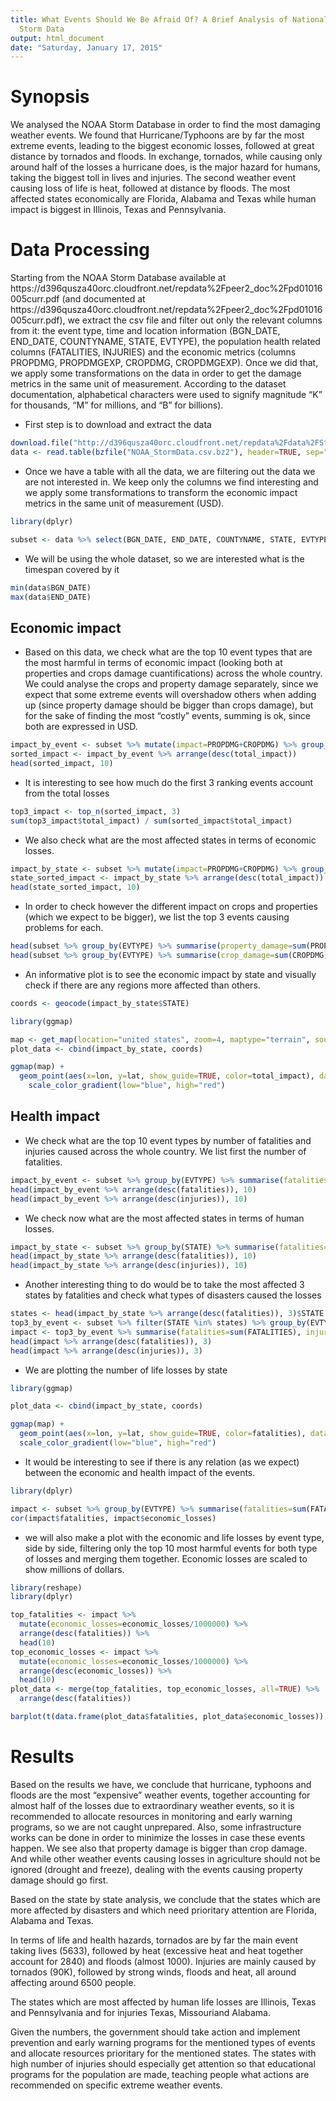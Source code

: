 ---
title: What Events Should We Be Afraid Of? A Brief Analysis of National Weather Service
  Storm Data
output: html_document
date: "Saturday, January 17, 2015"
---

# Synopsis
We analysed the NOAA Storm Database in order to find the most damaging weather events. We found that Hurricane/Typhoons are by far the most extreme events, leading to the biggest economic losses, followed at great distance by tornados and floods. In exchange, tornados, while causing only around half of the losses a hurricane does, is the major hazard for humans, taking the biggest toll in lives and injuries. The second weather event causing loss of life is heat, followed at distance by floods. The most affected states economically are Florida, Alabama and Texas while human impact is biggest in Illinois, Texas and Pennsylvania.

# Data Processing

Starting from the NOAA Storm Database available at https://d396qusza40orc.cloudfront.net/repdata%2Fpeer2_doc%2Fpd01016005curr.pdf (and documented at https://d396qusza40orc.cloudfront.net/repdata%2Fpeer2_doc%2Fpd01016005curr.pdf), we extract the csv file and filter out only the relevant columns from it: the event type, time and location information (BGN_DATE, END_DATE, COUNTYNAME, STATE, EVTYPE), the population health related columns (FATALITIES, INJURIES) and the economic metrics (columns PROPDMG, PROPDMGEXP, CROPDMG, CROPDMGEXP).
Once we did that, we apply some transformations on the data in order to get the damage metrics in the same unit of measurement. According to the dataset documentation, alphabetical characters were used to signify magnitude "K" for thousands, "M" for millions, and "B" for billions).

- First step is to download and extract the data

```{r,echo=TRUE,warning=FALSE,message=FALSE,cache=TRUE}
download.file("http://d396qusza40orc.cloudfront.net/repdata%2Fdata%2FStormData.csv.bz2", "NOAA_StormData.csv.bz2")
data <- read.table(bzfile("NOAA_StormData.csv.bz2"), header=TRUE, sep=",", stringsAsFactors=FALSE, allowEscapes=TRUE)
```

- Once we have a table with all the data, we are filtering out the data we are not interested in. We keep only the columns we find interesting and we apply some transformations to transform the economic impact metrics in the same unit of measurement (USD).

```{r,echo=TRUE,warning=FALSE,message=FALSE,cache=TRUE}
library(dplyr)

subset <- data %>% select(BGN_DATE, END_DATE, COUNTYNAME, STATE, EVTYPE, FATALITIES, INJURIES, PROPDMG, PROPDMGEXP, CROPDMG, CROPDMGEXP) %>% mutate(CROPDMG=ifelse(CROPDMGEXP=="K", 1000, ifelse(CROPDMGEXP=="M", 10^6, ifelse(CROPDMGEXP=="B", 10^9, 1))), PROPDMG=ifelse(PROPDMGEXP=="K", 1000, ifelse(PROPDMGEXP=="M", 10^6, ifelse(PROPDMGEXP=="B", 10^9, 1))), PROPDMGEXP=NULL, CROPDMGEXP=NULL)
```

- We will be using the whole dataset, so we are interested what is the timespan covered by it

```{r,echo=TRUE,warning=FALSE,message=FALSE,cache=TRUE}
min(data$BGN_DATE)
max(data$END_DATE)
```

## Economic impact

- Based on this data, we check what are the top 10 event types that are the most harmful in terms of economic impact (looking both at properties and crops damage cuantifications) across the whole country. 
We could analyse the crops and property damage separately, since we expect that some extreme events will overshadow others when adding up (since property damage should be bigger than crops damage), but for the sake of finding the most "costly" events, summing is ok, since both are expressed in USD.

```{r,echo=TRUE,warning=FALSE,message=FALSE,cache=TRUE}
impact_by_event <- subset %>% mutate(impact=PROPDMG+CROPDMG) %>% group_by(EVTYPE) %>% summarise(total_impact=sum(impact))
sorted_impact <- impact_by_event %>% arrange(desc(total_impact))
head(sorted_impact, 10)
```

- It is interesting to see how much do the first 3 ranking events account from the total losses
```{r,echo=TRUE,warning=FALSE,message=FALSE,cache=TRUE}
top3_impact <- top_n(sorted_impact, 3)
sum(top3_impact$total_impact) / sum(sorted_impact$total_impact)
```

- We also check what are the most affected states in terms of economic losses.

```{r,echo=TRUE,warning=FALSE,message=FALSE,cache=TRUE}
impact_by_state <- subset %>% mutate(impact=PROPDMG+CROPDMG) %>% group_by(STATE) %>% summarise(total_impact=sum(impact))
state_sorted_impact <- impact_by_state %>% arrange(desc(total_impact))
head(state_sorted_impact, 10)
```

- In order to check however the different impact on crops and properties (which we expect to be bigger), we list the top 3 events causing problems for each.

```{r,echo=TRUE,warning=FALSE,message=FALSE,cache=TRUE}
head(subset %>% group_by(EVTYPE) %>% summarise(property_damage=sum(PROPDMG)) %>% arrange(desc(property_damage)), 3)
head(subset %>% group_by(EVTYPE) %>% summarise(crop_damage=sum(CROPDMG)) %>% arrange(desc(crop_damage)), 3)
```

- An informative plot is to see the economic impact by state and visually check if there are any regions more affected than others.

```{r,echo=TRUE,warning=FALSE,message=FALSE,cache=TRUE}
coords <- geocode(impact_by_state$STATE)
```

```{r,echo=TRUE,warning=FALSE,message=FALSE}
library(ggmap)

map <- get_map(location="united states", zoom=4, maptype="terrain", source="google", color="color")
plot_data <- cbind(impact_by_state, coords)

ggmap(map) + 
  geom_point(aes(x=lon, y=lat, show_guide=TRUE, color=total_impact), data=plot_data, alpha=.8, size=10) +
	scale_color_gradient(low="blue", high="red")
```

## Health impact

- We check what are the top 10 event types by number of fatalities and injuries caused across the whole country. We list first the number of fatalities.

```{r,echo=TRUE,warning=FALSE,message=FALSE,cache=TRUE}
impact_by_event <- subset %>% group_by(EVTYPE) %>% summarise(fatalities=sum(FATALITIES), injuries=sum(INJURIES))
head(impact_by_event %>% arrange(desc(fatalities)), 10)
head(impact_by_event %>% arrange(desc(injuries)), 10)
```

- We check now what are the most affected states in terms of human losses.

```{r,echo=TRUE,warning=FALSE,message=FALSE,cache=TRUE}
impact_by_state <- subset %>% group_by(STATE) %>% summarise(fatalities=sum(FATALITIES), injuries=sum(INJURIES))
head(impact_by_state %>% arrange(desc(fatalities)), 10)
head(impact_by_state %>% arrange(desc(injuries)), 10)
```

- Another interesting thing to do would be to take the most affected 3 states by fatalities and check what types of disasters caused the losses

```{r,echo=TRUE,warning=FALSE,message=FALSE,cache=TRUE}
states <- head(impact_by_state %>% arrange(desc(fatalities)), 3)$STATE
top3_by_event <- subset %>% filter(STATE %in% states) %>% group_by(EVTYPE)
impact <- top3_by_event %>% summarise(fatalities=sum(FATALITIES), injuries=sum(INJURIES))
head(impact %>% arrange(desc(fatalities)), 3)
head(impact %>% arrange(desc(injuries)), 3)
```

- We are plotting the number of life losses by state

```{r,echo=TRUE,warning=FALSE,message=FALSE}
library(ggmap)

plot_data <- cbind(impact_by_state, coords)

ggmap(map) + 
  geom_point(aes(x=lon, y=lat, show_guide=TRUE, color=fatalities), data=plot_data, alpha=.8, size=10) +
  scale_color_gradient(low="blue", high="red")
```

- It would be interesting to see if there is any relation (as we expect) between the economic and health impact of the events.

```{r,echo=TRUE,warning=FALSE,message=FALSE,cache=TRUE}
library(dplyr)

impact <- subset %>% group_by(EVTYPE) %>% summarise(fatalities=sum(FATALITIES), economic_losses=sum(PROPDMG+CROPDMG))
cor(impact$fatalities, impact$economic_losses)
```

- we will also make a plot with the economic and life losses by event type, side by side, filtering only the top 10 most harmful events for both type of losses and merging them together. Economic losses are scaled to show millions of dollars.

```{r,echo=TRUE,warning=FALSE,message=FALSE}
library(reshape)
library(dplyr)

top_fatalities <- impact %>%
  mutate(economic_losses=economic_losses/1000000) %>% 
  arrange(desc(fatalities)) %>% 
  head(10)
top_economic_losses <- impact %>% 
  mutate(economic_losses=economic_losses/1000000) %>%
  arrange(desc(economic_losses)) %>% 
  head(10)
plot_data <- merge(top_fatalities, top_economic_losses, all=TRUE) %>%
  arrange(desc(fatalities))

barplot(t(data.frame(plot_data$fatalities, plot_data$economic_losses)), horiz=TRUE, names.arg=plot_data$EVTYPE, las=1, cex.names=0.5, beside=TRUE, legend=c("Fatalities", "Economic losses"), col=c("red", "orange"))
```

# Results

Based on the results we have, we conclude that hurricane, typhoons and floods are the most "expensive" weather events, together accounting for almost half of the losses due to extraordinary weather events, so it is recommended to allocate resources in monitoring and early warning programs, so we are not caught unprepared. Also, some infrastructure works can be done in order to minimize the losses in case these events happen.
We see also that property damage is bigger than crop damage. And while other weather events causing losses in agriculture should not be ignored (drought and freeze), dealing with the events causing property damage should go first.

Based on the state by state analysis, we conclude that the states which are more affected by disasters and which need prioritary attention are Florida, Alabama and Texas.

In terms of life and health hazards, tornados are by far the main event taking lives (5633), followed by heat (excessive heat and heat together account for 2840) and floods (almost 1000). Injuries are mainly caused by tornados (90K), followed by strong winds, floods and heat, all around affecting around 6500 people.

The states which are most affected by human life losses are Illinois, Texas and Pennsylvania and for injuries Texas, Missouriand Alabama.

Given the numbers, the government should take action and implement prevention and early warning programs for the mentioned types of events and allocate resources prioritary for the mentioned states. The states with high number of injuries should especially get attention so that educational programs for the population are made, teaching people what actions are recommended on specific extreme weather events.
